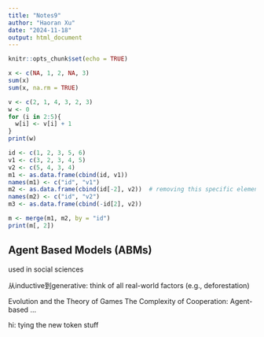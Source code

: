 ```yaml
---
title: "Notes9"
author: "Haoran Xu"
date: "2024-11-18"
output: html_document
---
```


```r
knitr::opts_chunk$set(echo = TRUE)
```

```r
x <- c(NA, 1, 2, NA, 3)
sum(x)
sum(x, na.rm = TRUE)

v <- c(2, 1, 4, 3, 2, 3)
w <- 0
for (i in 2:5){
  w[i] <- v[i] + 1
}
print(w)

id <- c(1, 2, 3, 5, 6)
v1 <- c(3, 2, 3, 4, 5)
v2 <- c(5, 4, 3, 4)  
m1 <- as.data.frame(cbind(id, v1))  
names(m1) <- c("id", "v1")
m2 <- as.data.frame(cbind(id[-2], v2))  # removing this specific element
names(m2) <- c("id", "v2")
m3 <- as.data.frame(cbind(-id[2], v2))

m <- merge(m1, m2, by = "id")
print(m[, 2])
```

## Agent Based Models (ABMs)

used in social sciences

从inductive到generative: think of all real-world factors (e.g., deforestation)

Evolution and the Theory of Games
The Complexity of Cooperation: Agent-based ...


hi: tying the new token stuff







